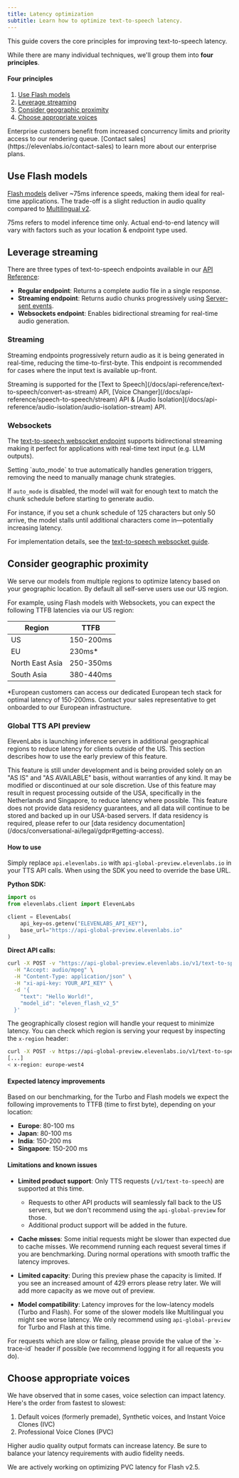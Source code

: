 ```yaml
---
title: Latency optimization
subtitle: Learn how to optimize text-to-speech latency.
---
```


This guide covers the core principles for improving text-to-speech latency.

While there are many individual techniques, we'll group them into **four principles**.

<h4>Four principles</h4>

1. [Use Flash models](#use-flash-models)
2. [Leverage streaming](#leverage-streaming)
3. [Consider geographic proximity](#consider-geographic-proximity)
4. [Choose appropriate voices](#choose-appropriate-voices)

<Success>
Enterprise customers benefit from increased concurrency limits and priority access to our rendering queue. [Contact sales](https://elevenlabs.io/contact-sales) to learn more about our enterprise
plans.

</Success>

## Use Flash models

[Flash models](/docs/models#flash-v25) deliver ~75ms inference speeds, making them ideal for real-time applications. The trade-off is a slight reduction in audio quality compared to [Multilingual v2](/docs/models#multilingual-v2).

<Info>
  75ms refers to model inference time only. Actual end-to-end latency will vary with factors such as
  your location & endpoint type used.
</Info>

## Leverage streaming

There are three types of text-to-speech endpoints available in our [API Reference](/docs/api-reference):

- **Regular endpoint**: Returns a complete audio file in a single response.
- **Streaming endpoint**: Returns audio chunks progressively using [Server-sent events](https://html.spec.whatwg.org/multipage/server-sent-events.html#server-sent-events).
- **Websockets endpoint**: Enables bidirectional streaming for real-time audio generation.

### Streaming

Streaming endpoints progressively return audio as it is being generated in real-time, reducing the time-to-first-byte. This endpoint is recommended for cases where the input text is available up-front.

<Info>
  Streaming is supported for the [Text to
  Speech](/docs/api-reference/text-to-speech/convert-as-stream) API, [Voice
  Changer](/docs/api-reference/speech-to-speech/stream) API & [Audio
  Isolation](/docs/api-reference/audio-isolation/audio-isolation-stream) API.
</Info>

### Websockets

The [text-to-speech websocket endpoint](/docs/api-reference#text-to-speech-websocket) supports bidirectional streaming making it perfect for applications with real-time text input (e.g. LLM outputs).

<Tip>
  Setting `auto_mode` to true automatically handles generation triggers, removing the need to
  manually manage chunk strategies.
</Tip>

If `auto_mode` is disabled, the model will wait for enough text to match the chunk schedule before starting to generate audio.

For instance, if you set a chunk schedule of 125 characters but only 50 arrive, the model stalls until additional characters come in—potentially increasing latency.

For implementation details, see the [text-to-speech websocket guide](/docs/api-reference#text-to-speech-websocket).

## Consider geographic proximity

We serve our models from multiple regions to optimize latency based on your geographic location.
By default all self-serve users use our US region.

For example, using Flash models with Websockets, you can expect the following TTFB latencies via our US region:

| Region          | TTFB      |
| --------------- | --------- |
| US              | 150-200ms |
| EU              | 230ms\*   |
| North East Asia | 250-350ms |
| South Asia      | 380-440ms |

<Info>
  *European customers can access our dedicated European tech stack for optimal latency of 150-200ms.
  Contact your sales representative to get onboarded to our European infrastructure.
</Info>

### Global TTS API preview

ElevenLabs is launching inference servers in additional geographical regions to reduce latency for clients outside of the US. This section describes how to use the early preview of this feature.

<Warning>
  This feature is still under development and is being provided solely on an "AS IS" and "AS
  AVAILABLE" basis, without warranties of any kind. It may be modified or discontinued at our sole
  discretion.
</Warning>

<Info>
  Use of this feature may result in request processing outside of the USA, specifically in the
  Netherlands and Singapore, to reduce latency where possible. This feature does not provide data
  residency guarantees, and all data will continue to be stored and backed up in our USA-based
  servers. If data residency is required, please refer to our [data residency
  documentation](/docs/conversational-ai/legal/gdpr#getting-access).
</Info>

#### How to use

Simply replace `api.elevenlabs.io` with `api-global-preview.elevenlabs.io` in your TTS API calls. When using the SDK you need to override the base URL.

**Python SDK:**

```python
import os
from elevenlabs.client import ElevenLabs

client = ElevenLabs(
    api_key=os.getenv("ELEVENLABS_API_KEY"),
    base_url="https://api-global-preview.elevenlabs.io"
)
```

**Direct API calls:**

```bash
curl -X POST -v "https://api-global-preview.elevenlabs.io/v1/text-to-speech/{voice_id}" \
  -H "Accept: audio/mpeg" \
  -H "Content-Type: application/json" \
  -H "xi-api-key: YOUR_API_KEY" \
  -d '{
    "text": "Hello World!",
    "model_id": "eleven_flash_v2_5"
  }'
```

The geographically closest region will handle your request to minimize latency. You can check which region is serving your request by inspecting the `x-region` header:

```bash
curl -X POST -v https://api-global-preview.elevenlabs.io/v1/text-to-speech/...
[...]
< x-region: europe-west4
```

#### Expected latency improvements

Based on our benchmarking, for the Turbo and Flash models we expect the following improvements to TTFB (time to first byte), depending on your location:

- **Europe**: 80-100 ms
- **Japan**: 80-100 ms
- **India**: 150-200 ms
- **Singapore**: 150-200 ms

#### Limitations and known issues

- **Limited product support**: Only TTS requests (`/v1/text-to-speech`) are supported at this time.

  - Requests to other API products will seamlessly fall back to the US servers, but we don't recommend using the `api-global-preview` for those.
  - Additional product support will be added in the future.

- **Cache misses**: Some initial requests might be slower than expected due to cache misses. We recommend running each request several times if you are benchmarking. During normal operations with smooth traffic the latency improves.

- **Limited capacity**: During this preview phase the capacity is limited. If you see an increased amount of 429 errors please retry later. We will add more capacity as we move out of preview.

- **Model compatibility**: Latency improves for the low-latency models (Turbo and Flash). For some of the slower models like Multilingual you might see worse latency. We only recommend using `api-global-preview` for Turbo and Flash at this time.

<Tip>
  For requests which are slow or failing, please provide the value of the `x-trace-id` header if
  possible (we recommend logging it for all requests you do).
</Tip>

## Choose appropriate voices

We have observed that in some cases, voice selection can impact latency. Here's the order from fastest to slowest:

1. Default voices (formerly premade), Synthetic voices, and Instant Voice Clones (IVC)
2. Professional Voice Clones (PVC)

Higher audio quality output formats can increase latency. Be sure to balance your latency requirements with audio fidelity needs.

<Info>We are actively working on optimizing PVC latency for Flash v2.5.</Info>
